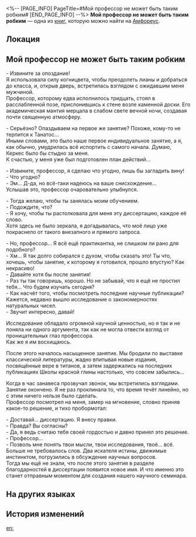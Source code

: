 <%-- [PAGE_INFO]
PageTitle=#Мой профессор не может быть таким робким#
[END_PAGE_INFO] --%>
{{Дополнить}}
{{Книга Инфобокс
|id           = 538
|partIds      = 190867
|Название     = 
|Изображение  = Предмет Книга Амфореус 2.png
|Мир          = Амфореус
|Томов        = 1
|Автор        = <!--нужно добавить-->
|Описание     = Развлекательная литература, найденная в Библиотеке дружбы Рощи. По-видимому... молодёжный роман?
|Том1         = {{tx}}
|Источник1    = {{tx|Отсутствует источник}}
|Персонажи    = 
|Фракции      = 
}}
'''Мой профессор не может быть таким робким''' — одна из [[Книги|книг]], которую можно найти на [[Амфореус]].

==Локация==
{{Отметка карты|<!--название карты-->|<!--id отметки-->}}

==Мой профессор не может быть таким робким==
- Извините за опоздание!<br />
Я использовала силу когницвета, чтобы преодолеть лианы и добраться до класса, и, открыв дверь, встретилась взглядом с ожидавшим меня мужчиной.<br />
Профессор, которому едва исполнилось тридцать, стоял в расслабленной позе, прислонившись к стене возле каменной доски. Его академическая мантия мерцала в слабом свете вечной ночи, создавая почти священную атмосферу.

- Серьёзно? Опаздываем на первое же занятие? Похоже, кому-то не терпится к Танатос...<br />
Иными словами, это было наше первое индивидуальное занятие, а я, как обычно, умудрилась всё испортить с самого начала. Думаю, Керкес было бы стыдно за меня.<br />
К счастью, у меня уже был подготовлен план действий...

- Извините, профессор, я сделаю что угодно, лишь бы загладить вину!<br />
- Что угодно?<br />
- Эм... Д-да, но всё-таки надеюсь на ваше снисхождение...<br />
Услышав это, профессор очаровательно улыбнулся.

- Тогда желаю, чтобы ты занялась моим обучением.<br />
- Подождите, что?<br />
- Я хочу, чтобы ты растолковала для меня эту диссертацию, каждое её слово.<br />
Хотя здесь не было зеркала, я догадывалась, что моё лицо уже покраснело от такого внезапного и прямого запроса.

- Но, профессор... Я всё ещё практикантка, не слишком ли рано для подобного?<br />
- Хм... Я так долго собирался с духом, чтобы сказать это! Ты что, хочешь, чтобы занятие, к которому я готовился, прошло впустую? Как некрасиво!<br />
- Давайте хотя бы после занятия!<br />
- Раз ты так говоришь, хорошо. Но не забывай, что я ещё не простил тебя... Что будем изучать сегодня?<br />
- Как насчёт того, чтобы посмотреть последние научные публикации? Кажется, недавно вышло исследование о закономерностях натуральных чисел.<br />
- Звучит интересно, давай!

Исследование обладало огромной научной ценностью, но я так и не поняла ни одного аргумента, так как не могла отвести взгляд от проницательных глаз профессора.<br />
Как же я им восхищаюсь.

После этого началось насыщенное занятие. Мы бродили по выставке классической литературы, жадно впитывая новые издания, посвящённые вере в титанов, а затем задержались на последних публикациях Школы красной глины настолько, что совсем забылись...

Когда в час занавеса прозвучал звонок, мы встретились взглядами. Занятие окончено. Я не раз проклинала то, что время течёт линейно, но с этим ничего нельзя было сделать.<br />
Профессор посмотрел на меня, замер на мгновение, словно приняв какое-то решение, и тихо пробормотал:

- Доставай... диссертацию. Я внесу правки.<br />
- Правда? Вы согласны?<br />
- Да, я ведь считаю тебя своей гордостью и давно принял это решение.<br />
- Профессор...<br />
- Позволь мне понять твои мысли, твои исследования, твоё... всё.<br />
Больше не требовалось слов. Два искателя истины, движимые инстинктом, погрузились в обсуждение научных вопросов.<br />
Тогда мы ещё не знали, что после этого занятия в разделе благодарностей в диссертации появится новое имя. И что именно это станет отправным моментом для создания нашего научного семинара.

==На других языках==
{{На других языках
|en   = My Professor Can't Possibly Be This Shy
|zhs  = 我的教授不可能这么娇羞
|zht  = 我的教授不可能這麼嬌羞
|ja   = 俺の教授がこんなに可憐なわけがない
|ko   = 우리 교수님이 이렇게 부끄러워할 리 없어
|es   = Mi profesor no puede ser tan tímido
|fr   = Mon professeur ne peut pas être si timide
|ru   = Мой профессор не может быть таким робким
|th   = ศาสตราจารย์ของฉัน ไม่ได้ขี้อายขนาดนั้น
|vi   = Giáo Sư Của Tôi Không Thể Nào E Thẹn Như Vậy
|de   = Mein Professor kann unmöglich so schüchtern sein
|id   = Profesorku Tidak Mungkin Sepemalu Ini
|pt   = Meu Professor Não Pode Ser Tão Tímido Assim
}}

==История изменений==
{{История изменений|3.5}}

[[en:]]